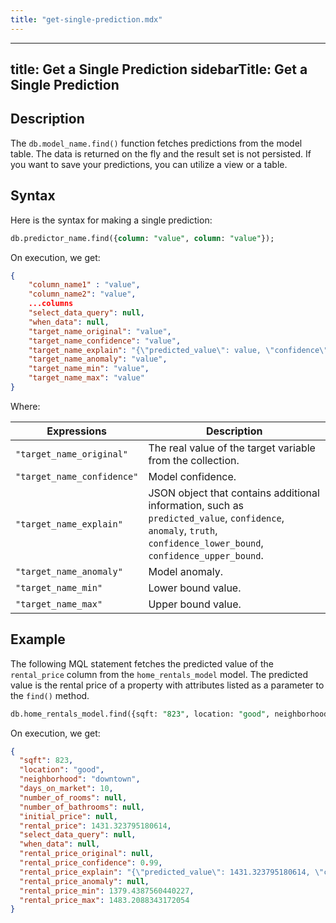 ```yaml
---
title: "get-single-prediction.mdx"
---
```


---
title: Get a Single Prediction
sidebarTitle: Get a Single Prediction
---

## Description

The `db.model_name.find()` function fetches predictions from the model table. The data is returned on the fly and the result set is not persisted. If you want to save your predictions, you can utilize a view or a table.

## Syntax

Here is the syntax for making a single prediction:

```sql
db.predictor_name.find({column: "value", column: "value"});
```

On execution, we get:

```json
{
    "column_name1" : "value",
    "column_name2": "value",
    ...columns
    "select_data_query": null,
    "when_data": null,
    "target_name_original": "value",
    "target_name_confidence": "value",
    "target_name_explain": "{\"predicted_value\": value, \"confidence\": value, \"anomaly\": null, \"truth\": null, \"confidence_lower_bound\": value \"confidence_upper_bound\": value}",
    "target_name_anomaly": "value",
    "target_name_min": "value",
    "target_name_max": "value"
}
```

Where:

| Expressions                | Description                                                                                                                                                        |
| -------------------------- | ------------------------------------------------------------------------------------------------------------------------------------------------------------------ |
| `"target_name_original"`   | The real value of the target variable from the collection.                                                                                                         |
| `"target_name_confidence"` | Model confidence.                                                                                                                                                  |
| `"target_name_explain"`    | JSON object that contains additional information, such as `predicted_value`, `confidence`, `anomaly`, `truth`, `confidence_lower_bound`, `confidence_upper_bound`. |
| `"target_name_anomaly"`    | Model anomaly.                                                                                                                                                     |
| `"target_name_min"`        | Lower bound value.                                                                                                                                                 |
| `"target_name_max"`        | Upper bound value.                                                                                                                                                 |

## Example

The following MQL statement fetches the predicted value of the `rental_price`
column from the `home_rentals_model` model. The predicted value is the rental
price of a property with attributes listed as a parameter to the `find()`
method.

```sql
db.home_rentals_model.find({sqft: "823", location: "good", neighborhood: "downtown", days_on_market: "10"});
```

On execution, we get:

```json
{
  "sqft": 823,
  "location": "good",
  "neighborhood": "downtown",
  "days_on_market": 10,
  "number_of_rooms": null,
  "number_of_bathrooms": null,
  "initial_price": null,
  "rental_price": 1431.323795180614,
  "select_data_query": null,
  "when_data": null,
  "rental_price_original": null,
  "rental_price_confidence": 0.99,
  "rental_price_explain": "{\"predicted_value\": 1431.323795180614, \"confidence\": 0.99, \"anomaly\": null, \"truth\": null, \"confidence_lower_bound\": 1379.4387560440227, \"confidence_upper_bound\": 1483.2088343172054}",
  "rental_price_anomaly": null,
  "rental_price_min": 1379.4387560440227,
  "rental_price_max": 1483.2088343172054
}
```
